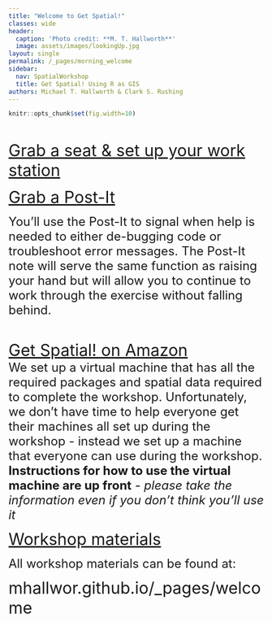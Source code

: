```yaml
---
title: "Welcome to Get Spatial!"
classes: wide
header:
  caption: 'Photo credit: **M. T. Hallworth**'
  image: assets/images/lookingUp.jpg
layout: single
permalink: /_pages/morning_welcome
sidebar:
  nav: SpatialWorkshop
  title: Get Spatial! Using R as GIS
authors: Michael T. Hallworth & Clark S. Rushing
---
```

```r
knitr::opts_chunk$set(fig.width=10)
```

<br>

<font size="6"><u>Grab a seat & set up your work station</u></font> 
<br>     

<font size="6"><u>Grab a Post-It</u></font>      

 <font size="5">You'll use the Post-It to signal when help is needed to either de-bugging code or troubleshoot error messages. The Post-It note will serve the same function as raising your hand but will allow you to continue to work through the exercise without falling behind.</font>
 
<br>

<font size="6"><u>Get Spatial! on Amazon</u></font>    
 <font size="5">We set up a virtual machine that has all the required packages and spatial data required to complete the workshop. Unfortunately, we don't have time to help everyone get their machines all set up during the workshop - instead we set up a machine that everyone can use during the workshop. <b>Instructions for how to use the virtual machine are up front</b> - <i>please take the information even if you don't think you'll use it</i></font> 

<font size="6"><u>Workshop materials</u></font>

<font size="5">All workshop materials can be found at:</font> <br>

<font size="6">mhallwor.github.io/_pages/welcome</font>



